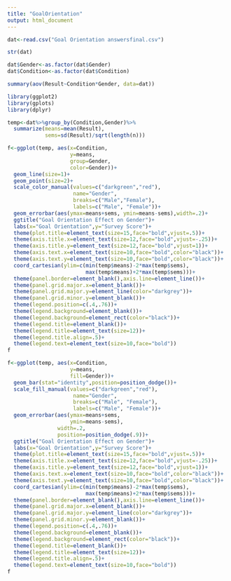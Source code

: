 ```yaml
---
title: "GoalOrientation"
output: html_document
---
```


```r
dat<-read.csv("Goal Orientation answersfinal.csv")
```


```r
str(dat)
```


```r
dat$Gender<-as.factor(dat$Gender)
dat$Condition<-as.factor(dat$Condition)
```

```r
summary(aov(Result~Condition*Gender, data=dat))
```

```r
library(ggplot2)
library(gplots)
library(dplyr)
```


```r
temp<-dat%>%group_by(Condition,Gender)%>%
  summarize(means=mean(Result),
            sems=sd(Result)/sqrt(length(n)))
```

```r
f<-ggplot(temp, aes(x=Condition,
                    y=means,
                    group=Gender,
                    color=Gender))+
  geom_line(size=1)+
  geom_point(size=2)+
  scale_color_manual(values=c("darkgreen","red"),
                     name="Gender",
                     breaks=c("Male","Female"),
                     labels=c("Male", "Female"))+
  geom_errorbar(aes(ymax=means+sems, ymin=means-sems),width=.2)+
  ggtitle("Goal Orientation Effect on Gender")+
  labs(x="Goal Orientation",y="Survey Score")+
  theme(plot.title=element_text(size=15,face="bold",vjust=.5))+
  theme(axis.title.x=element_text(size=12,face="bold",vjust=-.25))+
  theme(axis.title.y=element_text(size=12,face="bold",vjust=1))+
  theme(axis.text.x=element_text(size=10,face="bold",color="black"))+
  theme(axis.text.y=element_text(size=10,face="bold",color="black"))+
  coord_cartesian(ylim=c(min(temp$means)-2*max(temp$sems),
                         max(temp$means)+2*max(temp$sems)))+
  theme(panel.border=element_blank(),axis.line=element_line())+
  theme(panel.grid.major.x=element_blank())+
  theme(panel.grid.major.y=element_line(color="darkgrey"))+
  theme(panel.grid.minor.y=element_blank())+
  theme(legend.position=c(.4,.76))+
  theme(legend.background=element_blank())+
  theme(legend.background=element_rect(color="black"))+
  theme(legend.title=element_blank())+
  theme(legend.title=element_text(size=12))+
  theme(legend.title.align=.5)+
  theme(legend.text=element_text(size=10,face="bold"))
f

f<-ggplot(temp, aes(x=Condition,
                    y=means,
                    fill=Gender))+
  geom_bar(stat="identity",position=position_dodge())+
  scale_fill_manual(values=c("darkgreen","red"),
                     name="Gender",
                     breaks=c("Male", "Female"),
                     labels=c("Male", "Female"))+
  geom_errorbar(aes(ymax=means+sems,
                    ymin=means-sems),
                width=.2,
                position=position_dodge(.9))+
  ggtitle("Goal Orientation Effect on Gender")+
  labs(x="Goal Orientation",y="Survey Score")+
  theme(plot.title=element_text(size=15,face="bold",vjust=.5))+
  theme(axis.title.x=element_text(size=12,face="bold",vjust=-.25))+
  theme(axis.title.y=element_text(size=12,face="bold",vjust=1))+
  theme(axis.text.x=element_text(size=10,face="bold",color="black"))+
  theme(axis.text.y=element_text(size=10,face="bold",color="black"))+
  coord_cartesian(ylim=c(min(temp$means)-2*max(temp$sems),
                         max(temp$means)+2*max(temp$sems)))+
  theme(panel.border=element_blank(),axis.line=element_line())+
  theme(panel.grid.major.x=element_blank())+
  theme(panel.grid.major.y=element_line(color="darkgrey"))+
  theme(panel.grid.minor.y=element_blank())+
  theme(legend.position=c(.4,.76))+
  theme(legend.background=element_blank())+
  theme(legend.background=element_rect(color="black"))+
  theme(legend.title=element_blank())+
  theme(legend.title=element_text(size=12))+
  theme(legend.title.align=.5)+
  theme(legend.text=element_text(size=10,face="bold"))
f
```
